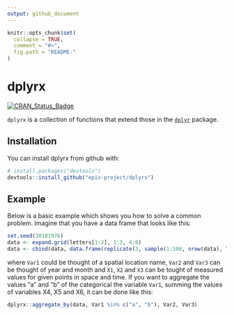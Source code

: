 ```yaml
---
output: github_document
---
```


<!-- README.md is generated from README.Rmd. Please edit that file -->

```r
knitr::opts_chunk$set(
  collapse = TRUE,
  comment = "#>",
  fig.path = "README-"
)
```

# dplyrx

[![CRAN_Status_Badge](http://www.r-pkg.org/badges/version/dplyrx)](https://cran.r-project.org/package=dplyrx)

`dplyrx` is a collection of functions that extend those in the 
[`dplyr`](https://dplyr.tidyverse.org) package.

## Installation

You can install dplyrx from github with:

```r
# install.packages("devtools")
devtools::install_github("epix-project/dplyrx")
```

## Example

Below is a basic example which shows you how to solve a common problem.
Imagine that you have a data frame that looks like this:

```r
set.seed(30101976)
data <- expand.grid(letters[1:3], 1:3, 4:6)
data <- cbind(data, data.frame(replicate(3, sample(1:100, nrow(data), TRUE))))
```

where `Var1` could be thought of a spatial location name, `Var2` and `Var3` can
be thought of year and month and `X1`, `X2` and `X3` can be tought of measured
values for given points in space and time. If you want to aggregate the values
"a" and "b" of the categorical the variable `Var1`, summing the values of
variables X4, X5 and X6, it can be done like this:

```r
dplyrx::aggregate_by(data, Var1 %in% c("a", "b"), Var2, Var3)
```
